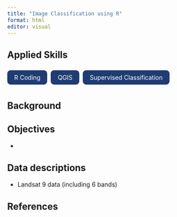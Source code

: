 ```yaml
---
title: "Image Classification using R"
format: html
editor: visual
---
```


## Applied Skills

<div style="display: flex; flex-wrap: wrap; gap: 0.5rem; margin-bottom: 1.5rem;">

<span style="background-color: #1f3c73; color: white; padding: 0.5rem 1rem; border-radius: 0.5rem;">R Coding</span>

<span style="background-color: #1f3c73; color: white; padding: 0.5rem 1rem; border-radius: 0.5rem;">QGIS</span>

<span style="background-color: #1f3c73; color: white; padding: 0.5rem 1rem; border-radius: 0.5rem;">Supervised Classification</span>

</div>


::: panel-tabset
## Background



## Objectives

-   

## Data descriptions

- Landsat 9 data (including 6 bands)

## References

:::


